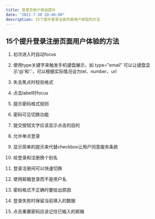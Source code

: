```yaml
---
title: 登录页用户体验提升
date: "2021-7-30 20:40:00"
description: 15个提升登录注册页面用户体验的方法
---
```


## 15个提升登录注册页面用户体验的方法

1. 初次进入时自动focus

2. 使用type关键字来触发手机键盘展示，如 type="email" 可以让键盘显示'@'和'.'，可以根据实际情况设为tel、number、url

3. 失去焦点时校验格式

4. 点击label时focus

5. 提示密码格式规则

6. 密码可见切换功能

7. 提交按钮文字应该显示点击的目的

8. 允许单点登录

9. 显示简单的提示来代替checkbox让用户同意服务条款

10. 给登录和注册换个别名

11. 登录注册间可以快速切换

12. 使用邮箱登录而不是用户名

13. 密码格式不正确时要给出原因

14. 登录失败时保留当前填入的数据

15. 点击重置密码应该记住已输入的邮箱

